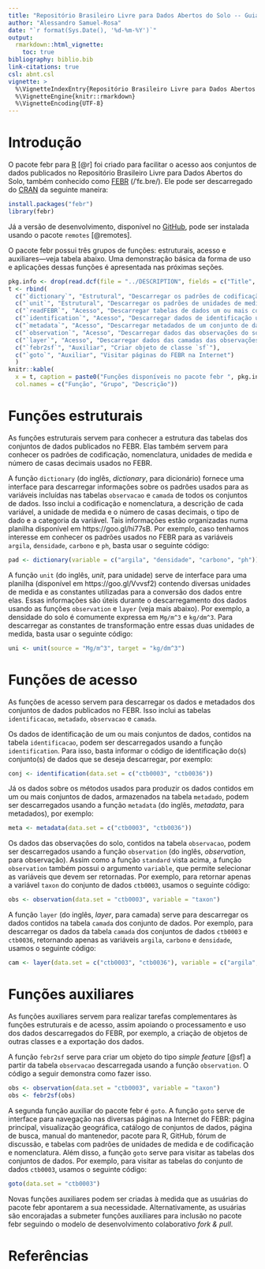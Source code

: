 ```yaml
---
title: "Repositório Brasileiro Livre para Dados Abertos do Solo -- Guia Básico"
author: "Alessandro Samuel-Rosa"
date: "`r format(Sys.Date(), '%d-%m-%Y')`"
output: 
  rmarkdown::html_vignette:
    toc: true
bibliography: biblio.bib
link-citations: true
csl: abnt.csl
vignette: >
  %\VignetteIndexEntry{Repositório Brasileiro Livre para Dados Abertos do Solo -- Guia Básico}
  %\VignetteEngine{knitr::rmarkdown}
  %\VignetteEncoding{UTF-8}
---
```


# Introdução

O pacote febr para [R](https://www.r-project.org/) [@r] foi criado para facilitar o acesso aos conjuntos de dados publicados no Repositório Brasileiro Livre para Dados Abertos do Solo, também conhecido como [FEBR](https://www.pedometria.org/febr/) (/ˈfɛ.bɾe/). Ele pode ser descarregado do [CRAN](https://CRAN.R-project.org/package=febr) da seguinte maneira:

```r
install.packages("febr")
library(febr)
```

Já a versão de desenvolvimento, disponível no [GitHub](https://github.com/samuel-rosa/febr-package), pode ser instalada usando o pacote `remotes` [@remotes].

O pacote febr possui três grupos de funções: estruturais, acesso e auxiliares—veja tabela abaixo. Uma demonstração básica da forma de uso e aplicações dessas funções é apresentada nas próximas seções.

```r
pkg.info <- drop(read.dcf(file = "../DESCRIPTION", fields = c("Title", "Version", "Date")))
t <- rbind(
  c("`dictionary`", "Estrutural", "Descarregar os padrões de codificação e nomenclatura do FEBR"),
  c("`unit`", "Estrutural", "Descarregar os padrões de unidades de medida do FEBR"),
  c("`readFEBR`", "Acesso", "Descarregar tabelas de dados um ou mais conjuntos de dados"),
  c("`identification`", "Acesso", "Descarregar dados de identificação um conjunto de dados"),
  c("`metadata`", "Acesso", "Descarregar metadados de um conjunto de dados"),
  c("`observation`", "Acesso", "Descarregar dados das observações do solo de um conjunto de dados"),
  c("`layer`", "Acesso", "Descarregar dados das camadas das observações do solo de um conjunto de dados"),
  c("`febr2sf`", "Auxiliar", "Criar objeto de classe `sf`"),
  c("`goto`", "Auxiliar", "Visitar páginas do FEBR na Internet")
  )
knitr::kable(
  x = t, caption = paste0("Funções disponíveis no pacote febr ", pkg.info["Version"], "."), 
  col.names = c("Função", "Grupo", "Descrição"))
```

# Funções estruturais

As funções estruturais servem para conhecer a estrutura das tabelas dos conjuntos de dados publicados no FEBR. Elas também servem para conhecer os padrões de codificação, nomenclatura, unidades de medida e número de casas decimais usados no FEBR.

A função `dictionary` (do inglês, *dictionary*, para dicionário) fornece uma interface para descarregar informações sobre os padrões usados para as variáveis incluídas nas tabelas `observacao` e `camada` de todos os conjuntos de dados. Isso inclui a codificação e nomenclatura, a descrição de cada variável, a unidade de medida e o número de casas decimais, o tipo de dado e a categoria da variável. Tais informações estão organizadas numa planilha disponível em https://goo.gl/hi77sB. Por exemplo, caso tenhamos interesse em conhecer os padrões usados no FEBR para as variáveis `argila`, `densidade`, `carbono` e `ph`, basta usar o seguinte código:

```r
pad <- dictionary(variable = c("argila", "densidade", "carbono", "ph"))
```

A função `unit` (do inglês, *unit*, para unidade) serve de interface para uma planilha (disponível em https://goo.gl/Vvvsf2) contendo diversas unidades de medida e as constantes utilizadas para a conversão dos dados entre elas. Essas informações são úteis durante o descarregamento dos dados usando as funções `observation` e `layer` (veja mais abaixo). Por exemplo, a densidade do solo é comumente expressa em `Mg/m^3` e `kg/dm^3`. Para descarregar as constantes de transformação entre essas duas unidades de medida, basta usar o seguinte código:

```r
uni <- unit(source = "Mg/m^3", target = "kg/dm^3")
```

# Funções de acesso

As funções de acesso servem para descarregar os dados e metadados dos conjuntos de dados publicados no FEBR. Isso inclui as tabelas `identificacao`, `metadado`, `observacao` e `camada`.

Os dados de identificação de um ou mais conjuntos de dados, contidos na tabela `identificacao`, podem ser descarregados usando a função `identification`. Para isso, basta informar o código de identificação do(s) conjunto(s) de dados que se deseja descarregar, por exemplo:

```r
conj <- identification(data.set = c("ctb0003", "ctb0036"))
```

Já os dados sobre os métodos usados para produzir os dados contidos em um ou mais conjuntos de dados, armazenados na tabela `metadado`, podem ser descarregados usando a função `metadata` (do inglês, *metadata*, para metadados), por exemplo:

```r
meta <- metadata(data.set = c("ctb0003", "ctb0036"))
```

Os dados das observações do solo, contidos na tabela `observacao`, podem ser descarregados usando a função `observation` (do inglês, *observation*, para observação). Assim como a função `standard` vista acima, a função `observation` também possui o argumento `variable`, que permite selecionar as variáveis que devem ser retornadas. Por exemplo, para retornar apenas a variável `taxon` do conjunto de dados `ctb0003`, usamos o seguinte código:

```r
obs <- observation(data.set = "ctb0003", variable = "taxon")
```

A função `layer` (do inglês, *layer*, para camada) serve para descarregar os dados contidos na tabela `camada` dos conjunto de dados. Por exemplo, para descarregar os dados da tabela `camada` dos conjuntos de dados `ctb0003` e `ctb0036`, retornando apenas as variáveis `argila`, `carbono` e `densidade`, usamos o seguinte código:

```r
cam <- layer(data.set = c("ctb0003", "ctb0036"), variable = c("argila", "carbono", "densidade"))
```

# Funções auxiliares

As funções auxiliares servem para realizar tarefas complementares às funções estruturais e de acesso, assim apoiando o processamento e uso dos dados descarregados do FEBR, por exemplo, a criação de objetos de outras classes e a exportação dos dados.

A função `febr2sf` serve para criar um objeto do tipo _simple feature_  [@sf] a partir da tabela `observacao` descarregada usando a função `observation`. O código a seguir demonstra como fazer isso.

```r
obs <- observation(data.set = "ctb0003", variable = "taxon")
obs <- febr2sf(obs)
```

A segunda função auxiliar do pacote febr é `goto`. A função `goto` serve de interface para navegação nas diversas páginas na Internet do FEBR: página principal, visualização geográfica, catálogo de conjuntos de dados, página de busca, manual do mantenedor, pacote para R, GitHub, fórum de discussão, e tabelas com padrões de unidades de medida e de codificação e nomenclatura. Além disso, a função `goto` serve para visitar as tabelas dos conjuntos de dados. Por exemplo, para visitar as tabelas do conjunto de dados `ctb0003`, usamos o seguinte código: 

```r
goto(data.set = "ctb0003")
```

Novas funções auxiliares podem ser criadas à medida que as usuárias do pacote febr apontarem a sua necessidade. Alternativamente, as usuárias são encorajadas a submeter funções auxiliares para inclusão no pacote febr seguindo o modelo de desenvolvimento colaborativo *fork & pull*.

# Referências
